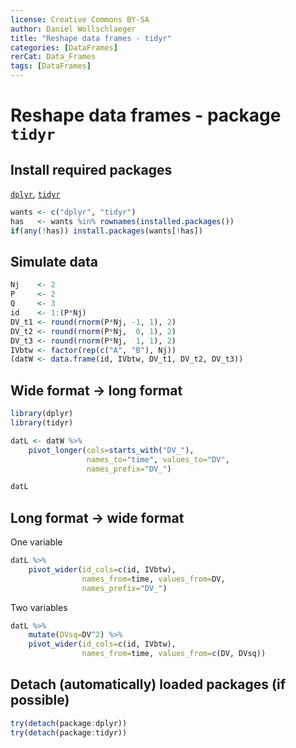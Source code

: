 ```yaml
---
license: Creative Commons BY-SA
author: Daniel Wollschlaeger
title: "Reshape data frames - tidyr"
categories: [DataFrames]
rerCat: Data_Frames
tags: [DataFrames]
---
```


Reshape data frames - package `tidyr`
=========================

Install required packages
-------------------------

[`dplyr`](https://cran.r-project.org/package=dplyr), [`tidyr`](https://cran.r-project.org/package=tidyr)

```r
wants <- c("dplyr", "tidyr")
has   <- wants %in% rownames(installed.packages())
if(any(!has)) install.packages(wants[!has])
```

Simulate data
-------------------------

```r
Nj    <- 2
P     <- 2
Q     <- 3
id    <- 1:(P*Nj)
DV_t1 <- round(rnorm(P*Nj, -1, 1), 2)
DV_t2 <- round(rnorm(P*Nj,  0, 1), 2)
DV_t3 <- round(rnorm(P*Nj,  1, 1), 2)
IVbtw <- factor(rep(c("A", "B"), Nj))
(datW <- data.frame(id, IVbtw, DV_t1, DV_t2, DV_t3))
```

Wide format -> long format
-------------------------

```r
library(dplyr)
library(tidyr)

datL <- datW %>%
    pivot_longer(cols=starts_with("DV_"),
                 names_to="time", values_to="DV",
                 names_prefix="DV_")

datL
```

Long format -> wide format
-------------------------

One variable

```r
datL %>%
    pivot_wider(id_cols=c(id, IVbtw),
                names_from=time, values_from=DV,
                names_prefix="DV_")
```

Two variables

```r
datL %>%
    mutate(DVsq=DV^2) %>%
    pivot_wider(id_cols=c(id, IVbtw),
                names_from=time, values_from=c(DV, DVsq))
```

Detach (automatically) loaded packages (if possible)
-------------------------

```r
try(detach(package:dplyr))
try(detach(package:tidyr))
```
